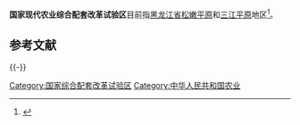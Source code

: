 '''国家现代农业综合配套改革试验区'''目前指[[黑龙江省|黑龙江省]][[松嫩平原|松嫩平原]]和[[三江平原|三江平原]]地区<ref>{{Cite web |url=http://news.hbtv.com.cn/2013/0618/389193.shtml |title=国务院批复原则同意黑龙江省“两大平原”现代农业综合配套改革试验总体方案 |accessdate=2014-05-12 |archive-date=2014-05-12 |archive-url=https://web.archive.org/web/20140512213549/http://news.hbtv.com.cn/2013/0618/389193.shtml |dead-url=yes }}</ref>。

== 参考文献 ==
{{Reflist}}

{{-}}
{{国家综合配套改革试验区}}

[[Category:国家综合配套改革试验区|Category:国家综合配套改革试验区]]
[[Category:中华人民共和国农业|Category:中华人民共和国农业]]